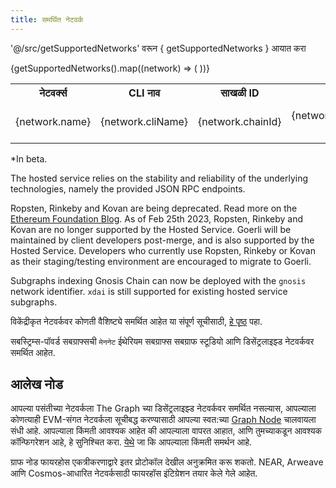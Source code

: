```yaml
---
title: समर्थित नेटवर्क
---
```


'@/src/getSupportedNetworks' वरून { getSupportedNetworks } आयात करा

<Table>
  <tr>
    <th>नेटवर्क्स</th>
    <th>CLI नाव</th>
    <th align="center">साखळी ID</th>
    <th align="center">होस्ट केलेली सेवा</th>
    <th align="center">सबग्राफ स्टुडिओ</th>
    <th align="center">विकेंद्रित नेटवर्क</th>
    <th align="center">सबस्ट्रीम समर्थन</th>
  </tr>
  {getSupportedNetworks().map((network) => (
    <tr key={network.cliName}>
      <td>{network.name}</td>
      <td>
        <CodeInline>{network.cliName}</CodeInline>
      </td>
      <td align="center">{network.chainId}</td>
      <td align="center">{network.supportedOnHosted ? '✓' : null}</td>
      <td align="center">{network.supportedOnStudio ? '✓' : null}</td>
      <td align="center">{network.supportedOnNetwork ? `✓${network.isBeta ? '*' : ''}` : null}</td>
      <td align="center">{network.substreams ? '✓' : null}</td>
    </tr>
  ))}
</Table>

\*In beta.

The hosted service relies on the stability and reliability of the underlying technologies, namely the provided JSON RPC endpoints.

Ropsten, Rinkeby and Kovan are being deprecated. Read more on the [Ethereum Foundation Blog](https://blog.ethereum.org/2022/06/21/testnet-deprecation). As of Feb 25th 2023, Ropsten, Rinkeby and Kovan are no longer supported by the Hosted Service. Goerli will be maintained by client developers post-merge, and is also supported by the Hosted Service. Developers who currently use Ropsten, Rinkeby or Kovan as their staging/testing environment are encouraged to migrate to Goerli.

Subgraphs indexing Gnosis Chain can now be deployed with the `gnosis` network identifier. `xdai` is still supported for existing hosted service subgraphs.

विकेंद्रीकृत नेटवर्कवर कोणती वैशिष्ट्ये समर्थित आहेत या संपूर्ण सूचीसाठी, [हे पृष्ठ](https://github.com/graphprotocol/indexer/blob/main/docs/feature-support-matrix.md) पहा.

सबस्ट्रिम्स-पॉवर्ड सबग्राफ्सची `मेननेट` ईथेरियम सबग्राफ्स सबग्राफ स्टूडियो आणि डिसेंट्रलाइझ्ड नेटवर्कवर समर्थित आहेत.

## आलेख नोड

आपल्या पसंतीच्या नेटवर्कला The Graph च्या डिसेंट्रलाइझ्ड नेटवर्कवर समर्थित नसल्यास, आपल्याला कोणत्याही EVM-संगत नेटवर्कला सूचीबद्ध करण्यासाठी आपल्या स्वत:च्या [Graph Node](https://github.com/graphprotocol/graph-node) चालवायला संधी आहे. आपल्याला किंमती आवश्यक आहेत की आपल्याला वापरत आहात, आणि तुमच्याकडून आवश्यक कॉन्फिगरेशन आहे, हे सुनिश्चित करा. [येथे](https://github.com/graphprotocol/graph-node/releases) जा कि आपल्याला किंमती समर्थन आहे.

ग्राफ नोड फायरहोस एकत्रीकरणाद्वारे इतर प्रोटोकॉल देखील अनुक्रमित करू शकतो. NEAR, Arweave आणि Cosmos-आधारित नेटवर्कसाठी फायरहॉस इंटिग्रेशन तयार केले गेले आहेत.
